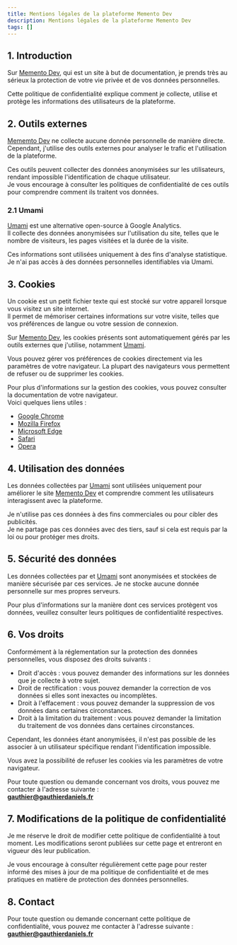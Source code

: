 ```yaml
---
title: Mentions légales de la plateforme Memento Dev
description: Mentions légales de la plateforme Memento Dev
tags: []
---
```


## 1. Introduction

Sur [Memento Dev](https://memento-dev.fr), qui est un site à but de documentation,
je prends très au sérieux la protection de votre vie privée et de vos données personnelles.

Cette politique de confidentialité explique comment je collecte, utilise et protège
les informations des utilisateurs de la plateforme.

## 2. Outils externes

[Mememto Dev](https://memento-dev.fr) ne collecte aucune donnée personnelle de manière directe.
Cependant, j'utilise des outils externes pour analyser le trafic et l'utilisation de la plateforme.

Ces outils peuvent collecter des données anonymisées sur les utilisateurs,
rendant impossible l'identification de chaque utilisateur.  
Je vous encourage à consulter les politiques de confidentialité de ces outils
pour comprendre comment ils traitent vos données.

### 2.1  Umami

[Umami](https://umami.is) est une alternative open-source à Google Analytics.  
Il collecte des données anonymisées sur l'utilisation du site, telles que le nombre de visiteurs,
les pages visitées et la durée de la visite.

Ces informations sont utilisées uniquement à des fins d'analyse statistique.  
Je n'ai pas accès à des données personnelles identifiables via Umami.

## 3. Cookies

Un cookie est un petit fichier texte qui est stocké sur votre appareil lorsque vous visitez un site internet.  
Il permet de mémoriser certaines informations sur votre visite, telles que vos préférences de langue
ou votre session de connexion.

Sur [Memento Dev](https://memento-dev.fr), les cookies présents sont automatiquement gérés par les
outils externes que j'utilise, notamment [Umami](https://umami.is).

Vous pouvez gérer vos préférences de cookies directement via les paramètres de votre navigateur. La plupart
des navigateurs vous permettent de refuser ou de supprimer les cookies.  

Pour plus d'informations sur la gestion des cookies, vous pouvez consulter la documentation de votre
navigateur.  
Voici quelques liens utiles :

- [Google Chrome](https://support.google.com/chrome/answer/95647?hl=fr)
- [Mozilla Firefox](https://support.mozilla.org/fr/kb/activer-desactiver-cookies)
- [Microsoft Edge](https://support.microsoft.com/fr-fr/topic/comment-supprimer-des-fichiers-cookies-dans-internet-explorer-bca9446f-d873-78de-77ba-d42645fa52fc)
- [Safari](https://support.apple.com/fr-fr/HT201265)
- [Opera](https://help.opera.com/fr/latest/web-preferences/#cookies)

## 4. Utilisation des données

Les données collectées par [Umami](https://umami.is) sont utilisées uniquement pour améliorer le
site [Memento Dev](https://memento-dev.fr) et comprendre comment les utilisateurs interagissent avec la plateforme.

Je n'utilise pas ces données à des fins commerciales ou pour cibler des publicités.  
Je ne partage pas ces données avec des tiers, sauf si cela est requis par la loi ou pour protéger mes droits.

## 5. Sécurité des données

Les données collectées par et [Umami](https://umami.is)
sont anonymisées et stockées de manière sécurisée par ces services. Je ne stocke aucune donnée personnelle
sur mes propres serveurs.

Pour plus d'informations sur la manière dont ces services protègent vos données, veuillez consulter leurs
politiques de confidentialité respectives.

## 6. Vos droits

Conformément à la réglementation sur la protection des données personnelles, vous disposez des droits suivants :

- Droit d'accès : vous pouvez demander des informations sur les données que je collecte à votre sujet.
- Droit de rectification : vous pouvez demander la correction de vos données si elles sont inexactes ou incomplètes.
- Droit à l'effacement : vous pouvez demander la suppression de vos données dans certaines circonstances.
- Droit à la limitation du traitement : vous pouvez demander la limitation du traitement de vos données dans certaines circonstances.

Cependant, les données étant anonymisées, il n'est pas possible de les associer à un utilisateur spécifique rendant l'identification impossible.

Vous avez la possibilité de refuser les cookies via les paramètres de votre navigateur.

Pour toute question ou demande concernant vos droits, vous pouvez me contacter à l'adresse suivante :  
**gauthier@gauthierdaniels.fr**

## 7. Modifications de la politique de confidentialité

Je me réserve le droit de modifier cette politique de confidentialité à tout moment. Les modifications seront
publiées sur cette page et entreront en vigueur dès leur publication.

Je vous encourage à consulter régulièrement cette page pour rester informé des mises à jour de ma
politique de confidentialité et de mes pratiques en matière de protection des données personnelles.

## 8. Contact

Pour toute question ou demande concernant cette politique de confidentialité, vous pouvez me contacter à l'adresse suivante :  
**gauthier@gauthierdaniels.fr**